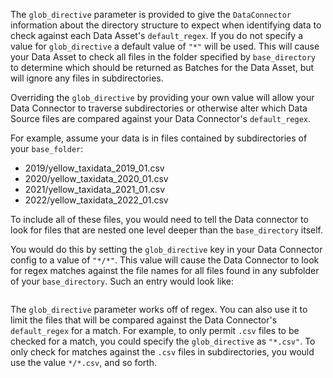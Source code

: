 The `glob_directive` parameter is provided to give the `DataConnector` information about the directory structure to expect when identifying data to check against each Data Asset's `default_regex`.  If you do not specify a value for `glob_directive` a default value of `"*"` will be used. This will cause your Data Asset to check all files in the folder specified by `base_directory` to determine which should be returned as Batches for the Data Asset, but will ignore any files in subdirectories.

Overriding the `glob_directive` by providing your own value will allow your Data Connector to traverse subdirectories or otherwise alter which Data Source files are compared against your Data Connector's `default_regex`.

For example, assume your data is in files contained by subdirectories of your `base_folder`:
- 2019/yellow_taxidata_2019_01.csv
- 2020/yellow_taxidata_2020_01.csv
- 2021/yellow_taxidata_2021_01.csv
- 2022/yellow_taxidata_2022_01.csv

To include all of these files, you would need to tell the Data connector to look for files that are nested one level deeper than the `base_directory` itself.

 You would do this by setting the `glob_directive` key in your Data Connector config to a value of `"*/*"`.  This value will cause the Data Connector to look for regex matches against the file names for all files found in any subfolder of your `base_directory`.  Such an entry would look like:

```python title="Python" name="datasource_configuration_glob_directive"
```

The `glob_directive` parameter works off of regex.  You can also use it to limit the files that will be compared against the Data Connector's `default_regex` for a match.  For example, to only permit `.csv` files to be checked for a match, you could specify the `glob_directive` as `"*.csv"`.  To only check for matches against the `.csv` files in subdirectories, you would use the value `*/*.csv`, and so forth.

